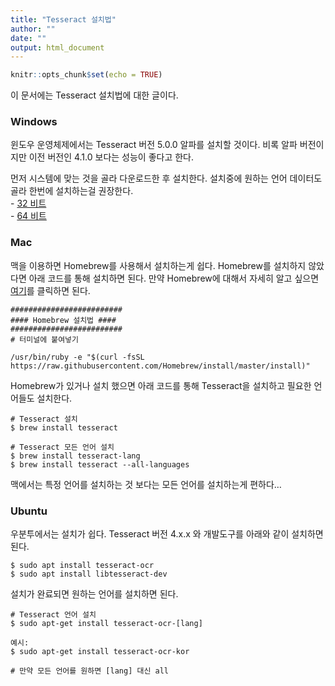 ```yaml
---
title: "Tesseract 설치법"
author: ""
date: ""
output: html_document
---
```


```r
knitr::opts_chunk$set(echo = TRUE)
```

이 문서에는 Tesseract 설치법에 대한 글이다.


### Windows  

윈도우 운영체제에서는 Tesseract 버전 5.0.0 알파를 설치할 것이다. 비록 알파 버전이지만 이전 버전인 4.1.0 보다는 성능이 좋다고 한다.

먼저 시스템에 맞는 것을 골라 다운로드한 후 설치한다. 설치중에 원하는 언어 데이터도 골라 한번에 설치하는걸 권장한다.  
- [32 비트](https://digi.bib.uni-mannheim.de/tesseract/tesseract-ocr-w32-setup-v5.0.0-alpha.20191030.exe)  
- [64 비트](https://digi.bib.uni-mannheim.de/tesseract/tesseract-ocr-w64-setup-v5.0.0-alpha.20191030.exe)  



### Mac  

맥을 이용하면 Homebrew를 사용해서 설치하는게 쉽다. Homebrew를 설치하지 않았다면 아래 코드를 통해 설치하면 된다. 만약 Homebrew에 대해서 자세히 알고 싶으면 [여기](https://docs.brew.sh/)를 클릭하면 된다.

```
#########################
#### Homebrew 설치법 ####
#########################
# 터미널에 붙여넣기

/usr/bin/ruby -e "$(curl -fsSL https://raw.githubusercontent.com/Homebrew/install/master/install)"
```

Homebrew가 있거나 설치 했으면 아래 코드를 통해 Tesseract을 설치하고 필요한 언어들도 설치한다.

```
# Tesseract 설치
$ brew install tesseract

# Tesseract 모든 언어 설치
$ brew install tesseract-lang
$ brew install tesseract --all-languages

```

맥에서는 특정 언어를 설치하는 것 보다는 모든 언어를 설치하는게 편하다...  


### Ubuntu

우분투에서는 설치가 쉽다. Tesseract 버전 4.x.x 와 개발도구를 아래와 같이 설치하면 된다.

```
$ sudo apt install tesseract-ocr
$ sudo apt install libtesseract-dev
```

설치가 완료되면 원하는 언어를 설치하면 된다.  

```
# Tesseract 언어 설치
$ sudo apt-get install tesseract-ocr-[lang]

예시:
$ sudo apt-get install tesseract-ocr-kor

# 만약 모든 언어를 원하면 [lang] 대신 all
```

